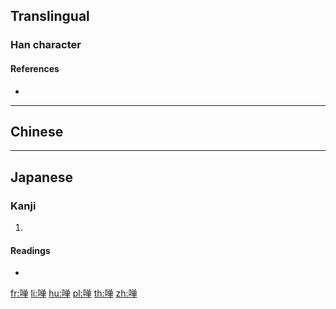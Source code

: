 {{character info/new}}
{{also|嘽}}
==Translingual==

===Han character===
{{Han char|rn=30|rad=口|as=08|sn=11|four=|canj=RCWJ|ids=⿰口单}}

====References====
* {{Han ref|kx=0196.261|hdz=10645.111|uh=5574|ud=21876}}

----

==Chinese==
{{zh-see|嘽}}

----

==Japanese==

===Kanji===
{{ja-kanji|grade=|rs=口08}}

# {{defn|lang=ja|sort=口08}}

====Readings====
* {{ja-readings|on=[[たん]] (tan), [[せん]] (sen), [[た]] (ta), [[だん]] (dan)|kun=[[あえぐ]] (aegu), [[よろこぶ]] (yorokobu), [[おおい]] (ooi), [[さかん]] (sakan)}}

{{attention|ja|Nuke this section or keep it as an extended shinjitai? [[User:Suzukaze-c]] 06:02, 28 August 2015 (UTC)}}

[[fr:啴]]
[[li:啴]]
[[hu:啴]]
[[pl:啴]]
[[th:啴]]
[[zh:啴]]
